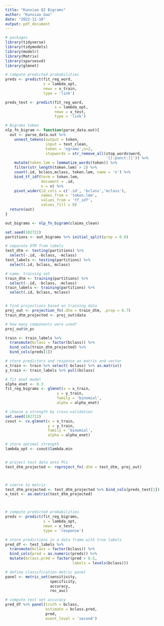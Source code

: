 ```yaml
---
title: "Kunxiao Q2 Bigrams"
author: "Kunxiao Gao"
date: "2022-11-10"
output: pdf_document
---
```


```r
# packages
library(tidyverse)
library(tidymodels)
library(modelr)
library(Matrix)
library(sparsesvd)
library(glmnet)
```

```r
# compute predicted probabilities
preds <- predict(fit_reg_word, 
                 s = lambda_opt, 
                 newx = x_train,
                 type = 'link')

preds_test <- predict(fit_reg_word, 
                      s = lambda_opt, 
                      newx = x_test,
                      type = 'link')

# Bigrams token
nlp_fn_bigram <- function(parse_data.out){
  out <- parse_data.out %>% 
    unnest_tokens(output = token, 
                  input = text_clean, 
                  token = 'ngrams',n=2,
                  stopwords = str_remove_all(stop_words$word, 
                                             '[[:punct:]]')) %>%
    mutate(token.lem = lemmatize_words(token)) %>%
    filter(str_length(token.lem) > 2) %>%
    count(.id, bclass,mclass, token.lem, name = 'n') %>%
    bind_tf_idf(term = token.lem, 
                document = .id,
                n = n) %>%
    pivot_wider(id_cols = c('.id', 'bclass','mclass'),
                names_from = 'token.lem',
                values_from = 'tf_idf',
                values_fill = 0)
  return(out)
}

out_bigrams <- nlp_fn_bigram(claims_clean)

set.seed(102722)
partitions <- out_bigrams %>% initial_split(prop = 0.8)
```

```r
# separate DTM from labels
test_dtm <- testing(partitions) %>%
  select(-.id, -bclass, -mclass)
test_labels <- testing(partitions) %>%
  select(.id, bclass, mclass)

# same, training set
train_dtm <- training(partitions) %>%
  select(-.id, -bclass, -mclass)
train_labels <- training(partitions) %>%
  select(.id, bclass, mclass)


# find projections based on training data
proj_out <- projection_fn(.dtm = train_dtm, .prop = 0.7)
train_dtm_projected <- proj_out$data

# how many components were used?
proj_out$n_pc

train <- train_labels %>%
  transmute(bclass = factor(bclass)) %>%
  bind_cols(train_dtm_projected) %>%
  bind_cols(preds[1])

# store predictors and response as matrix and vector
x_train <- train %>% select(-bclass) %>% as.matrix()
y_train <- train_labels %>% pull(bclass)

# fit enet model
alpha_enet <- 0.3
fit_reg_bigrams <- glmnet(x = x_train, 
                       y = y_train, 
                       family = 'binomial',
                       alpha = alpha_enet)

# choose a strength by cross-validation
set.seed(102722)
cvout <- cv.glmnet(x = x_train, 
                   y = y_train, 
                   family = 'binomial',
                   alpha = alpha_enet)

# store optimal strength
lambda_opt <- cvout$lambda.min


# project test data onto PCs
test_dtm_projected <- reproject_fn(.dtm = test_dtm, proj_out)



# coerce to matrix
test_dtm_projected <- test_dtm_projected %>% bind_cols(preds_test[1])
x_test <- as.matrix(test_dtm_projected)



# compute predicted probabilities
preds <- predict(fit_reg_bigrams, 
                 s = lambda_opt, 
                 newx = x_test,
                 type = 'response')

# store predictions in a data frame with true labels
pred_df <- test_labels %>%
  transmute(bclass = factor(bclass)) %>%
  bind_cols(pred = as.numeric(preds)) %>%
  mutate(bclass.pred = factor(pred > 0.5, 
                              labels = levels(bclass)))

# define classification metric panel 
panel <- metric_set(sensitivity, 
                    specificity, 
                    accuracy, 
                    roc_auc)

# compute test set accuracy
pred_df %>% panel(truth = bclass, 
                  estimate = bclass.pred, 
                  pred, 
                  event_level = 'second')
```

